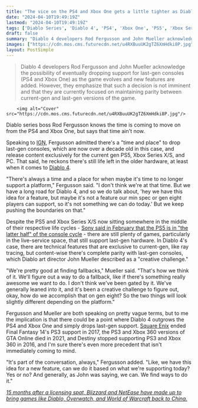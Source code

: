 ```yaml
---
title: "The vice on the PS4 and Xbox One gets a little tighter as Diablo 4 boss agrees 'there's always a time and a place' to drop last-gen"
date: "2024-04-10T19:49:19Z"
lastmod: "2024-04-10T19:49:19Z"
tags: ['Diablo Series', 'Diablo 4', 'PS4', 'Xbox One', 'PS5', 'Xbox Series X/S', 'PC', 'Sony', 'Square Enix', 'Final Fantasy 14', 'GTA Online', 'Destiny']
draft: false
summary: "Diablo 4 developers Rod Fergusson and John Mueller acknowledge the possibility of eventually dropping support for last-gen consoles (PS4 and Xbox One) as the game evolves and new features are added. However, they emphasize that such a decision is not imminent and that they are currently focused on maintaining parity between current-gen and last-gen versions of the game."
images: ["https://cdn.mos.cms.futurecdn.net/u4RXBuuUK2gTZ6XmHdki8P.jpg"]
layout: PostSimple
---
```

> Diablo 4 developers Rod Fergusson and John Mueller acknowledge the possibility of eventually dropping support for last-gen consoles (PS4 and Xbox One) as the game evolves and new features are added. However, they emphasize that such a decision is not imminent and that they are currently focused on maintaining parity between current-gen and last-gen versions of the game.


        <img alt="Cover" src="https://cdn.mos.cms.futurecdn.net/u4RXBuuUK2gTZ6XmHdki8P.jpg"/>
        
Diablo series boss Rod Fergusson knows the time is coming to move on from the PS4 and Xbox One, but says that time ain't now.

Speaking to [IGN](https://www.ign.com/articles/diablo-4-boss-knows-the-day-is-coming-to-leave-last-gen-consoles-behind-but-i-dont-think-were-at-that-time), Fergusson admitted there's a "time and place" to drop last-gen consoles, which are now over a decade old in this case, and release content exclusively for the current gen PS5, Xbox Series X/S, and PC. That said, he reckons there's still life left in the older hardware, at least when it comes to [Diablo 4](https://www.gamesradar.com/diablo-4-guide/).

"There's always a time and a place for when maybe it's time to no longer support a platform," Fergusson said. "I don't think we're at that time. But we have a long road for Diablo 4, and so we do talk about, 'hey we have this idea for a feature, but maybe it's not a feature our min spec or gen eight players can support, so it's not something we can do today.' But we keep pushing the boundaries on that."

Despite the PS5 and Xbox Series X/S now sitting somewhere in the middle of their respective life cycles - [Sony said in February that the PS5 is in "the latter half" of the console cycle](https://www.gamesradar.com/ps5-somehow-already-entering-its-latter-stage-of-life-cycle-but-sony-says-a-price-cut-is-unlikely/) - there are still plenty of games, particularly in the live-service space, that still support last-gen hardware. In Diablo 4's case, there are technical features that are exclusive to current-gen, like ray tracing, but content-wise there's complete parity with last-gen consoles, which Diablo art director John Mueller described as a "creative challenge."

"We're pretty good at finding fallbacks," Mueller said. "That's how we think of it. We'll figure out a way to do a fallback, like if there's something really awesome we want to do. I don't think we've been gated by it. We've generally leaned into it, and it's been a creative challenge to figure out, okay, how do we accomplish that on gen eight? So the two things will look slightly different depending on the platform."

Fergusson and Mueller are both speaking on pretty vague terms, but to me the implication is that there could be a point where Diablo 4 outgrows the PS4 and Xbox One and simply drops last-gen support. [Square Enix](https://www.gamesradar.com/uk/tag/square_enix/) ended Final Fantasy 14's PS3 support in 2017, the PS3 and Xbox 360 versions of GTA Online died in 2021, and Destiny stopped supporting PS3 and Xbox 360 in 2016, and I'm sure there's even more precedent that isn't immediately coming to mind.

"It's part of the conversation, always," Fergusson added. "Like, we have this idea for a new feature, can we do it based on what we're supporting today? Yes or no? And generally, as John was saying, we can. We find ways to do it."

[<em>15 months after a licensing spat, Blizzard and NetEase have made up to bring games like Diablo, Overwatch, and World of Warcraft back to China.</em>](https://www.gamesradar.com/15-months-after-a-licensing-spat-blizzard-and-netease-make-up-to-bring-games-like-diablo-overwatch-and-world-of-warcraft-back-to-china/)
        